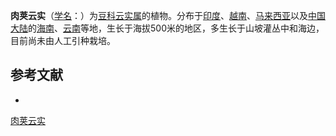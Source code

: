 {{Speciesbox
| name = 肉荚云实
| status = 
| status_system = 
| image =
| genus = Caesalpinia
| species = digyna
| authority = Rottler
}}

'''肉荚云实'''（[[学名|学名]]：{{lang|la|''Caesalpinia digyna''}}）为[[豆科|豆科]][[云实属|云实属]]的植物。分布于[[印度|印度]]、[[越南|越南]]、[[马来西亚|马来西亚]]以及[[中国大陆|中国大陆]]的[[海南|海南]]、[[云南|云南]]等地，生长于海拔500米的地区，多生长于山坡灌丛中和海边，目前尚未由人工引种栽培。

== 参考文献 ==
<div class="references-small">
* {{cite web| url =http://www.bioinfo.cn/db05/KmzwSpecies.php?action=view&id=2831| title =肉荚云实| work =《中国高等植物数据库全库》| publisher =中国科学院微生物研究所| author =昆明植物研究所| accessdate =2009-02-23| deadurl =yes| archiveurl =https://web.archive.org/web/20160305074118/http://www.bioinfo.cn/db05/KmzwSpecies.php?action=view&id=2831| archivedate =2016-03-05}}
</div>
{{Taxonbar|from=Q5016948}}

[[Category:云实属|肉荚云实]]


{{植物小作品}}